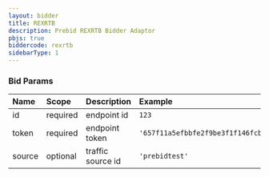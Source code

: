 ```yaml
---
layout: bidder
title: REXRTB
description: Prebid REXRTB Bidder Adaptor
pbjs: true
biddercode: rexrtb
sidebarType: 1
---
```


### Bid Params



| Name   | Scope    | Description       | Example                              | Type    |
| :----- | :------- | :---------------- | :----------------------------------- | :------ |
| id     | required | endpoint id       | `123`                                | integer |
| token  | required | endpoint token    | `'657f11a5efbbfe2f9be3f1f146fcbc22'` | string  |
| source | optional | traffic source id | `'prebidtest'`                       | string  |
